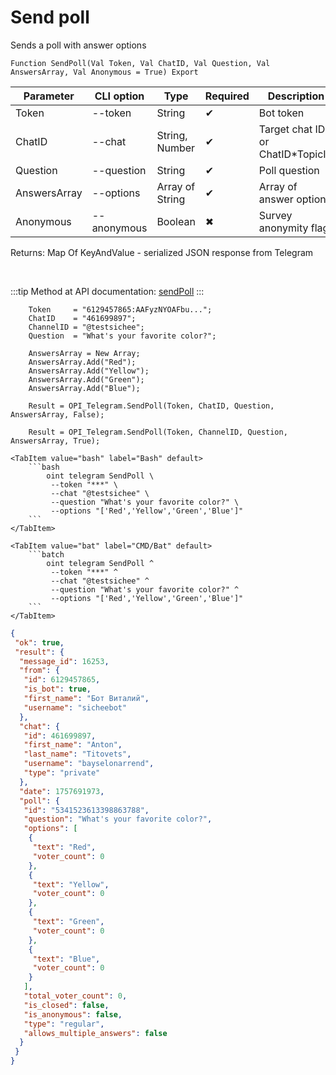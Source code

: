 ﻿---
sidebar_position: 10
description: Send poll and other functions to work with Telegram in the Open Integration Package, a free open-source integration library for 1C:Enterprise 8, OneScript and CLI
keywords: [1C, 1С, 1С:Enterprise, 1С:Enterprise 8.3, API, Integration, Services, Exchange, OneScript, CLI, Telegram]
---


# Send poll
 Sends a poll with answer options



`Function SendPoll(Val Token, Val ChatID, Val Question, Val AnswersArray, Val Anonymous = True) Export`

  | Parameter | CLI option | Type | Required | Description |
  |-|-|-|-|-|
  | Token | --token | String | &#x2714; | Bot token |
  | ChatID | --chat | String, Number | &#x2714; | Target chat ID or ChatID*TopicID |
  | Question | --question | String | &#x2714; | Poll question |
  | AnswersArray | --options | Array of String | &#x2714; | Array of answer options |
  | Anonymous | --anonymous | Boolean | &#x2716; | Survey anonymity flag |

  
  Returns:  Map Of KeyAndValue - serialized JSON response from Telegram

<br/>

:::tip
Method at API documentation: [sendPoll](https://core.telegram.org/bots/api#sendpoll)
:::
<br/>



```bsl title="1C:Enterprise/OneScript code example"
    Token     = "6129457865:AAFyzNYOAFbu...";
    ChatID    = "461699897";
    ChannelID = "@testsichee";
    Question  = "What's your favorite color?";

    AnswersArray = New Array;
    AnswersArray.Add("Red");
    AnswersArray.Add("Yellow");
    AnswersArray.Add("Green");
    AnswersArray.Add("Blue");

    Result = OPI_Telegram.SendPoll(Token, ChatID, Question, AnswersArray, False);

    Result = OPI_Telegram.SendPoll(Token, ChannelID, Question, AnswersArray, True);
```
 

 <Tabs>
  
    <TabItem value="bash" label="Bash" default>
        ```bash
            oint telegram SendPoll \
             --token "***" \
             --chat "@testsichee" \
             --question "What's your favorite color?" \
             --options "['Red','Yellow','Green','Blue']"
        ```
    </TabItem>
  
    <TabItem value="bat" label="CMD/Bat" default>
        ```batch
            oint telegram SendPoll ^
             --token "***" ^
             --chat "@testsichee" ^
             --question "What's your favorite color?" ^
             --options "['Red','Yellow','Green','Blue']"
        ```
    </TabItem>
</Tabs>


```json title="Result"
{
 "ok": true,
 "result": {
  "message_id": 16253,
  "from": {
   "id": 6129457865,
   "is_bot": true,
   "first_name": "Бот Виталий",
   "username": "sicheebot"
  },
  "chat": {
   "id": 461699897,
   "first_name": "Anton",
   "last_name": "Titovets",
   "username": "bayselonarrend",
   "type": "private"
  },
  "date": 1757691973,
  "poll": {
   "id": "5341523613398863788",
   "question": "What's your favorite color?",
   "options": [
    {
     "text": "Red",
     "voter_count": 0
    },
    {
     "text": "Yellow",
     "voter_count": 0
    },
    {
     "text": "Green",
     "voter_count": 0
    },
    {
     "text": "Blue",
     "voter_count": 0
    }
   ],
   "total_voter_count": 0,
   "is_closed": false,
   "is_anonymous": false,
   "type": "regular",
   "allows_multiple_answers": false
  }
 }
}
```
